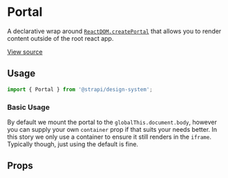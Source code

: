

<Meta of={PortalStories} />

# Portal

A declarative wrap around [`ReactDOM.createPortal`](https://react.dev/reference/react-dom/createPortal) that allows you
to render content outside of the root react app.

[View source](https://github.com/strapi/design-system/tree/main/packages/strapi-design-system/src/Portal)

## Usage

```js
import { Portal } from '@strapi/design-system';
```

### Basic Usage

By default we mount the portal to the `globalThis.document.body`, however you can supply your own `container` prop if
that suits your needs better. In this story we only use a container to ensure it still renders in the `iframe`.
Typically though, just using the default is fine.

<Canvas of={PortalStories.Base} />

## Props

<ArgsTable of={Portal} />
